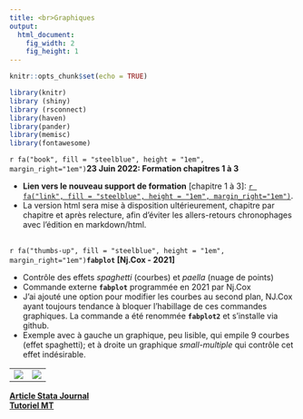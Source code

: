 ---
title: <br>Graphiques
output: 
  html_document: 
    fig_width: 2
    fig_height: 1
---

```{r setup, include=FALSE}
knitr::opts_chunk$set(echo = TRUE)

library(knitr)
library (shiny)
library (rsconnect)
library(haven)
library(pander)
library(memisc)
library(fontawesome)
```


`r fa("book", fill = "steelblue", height = "1em", margin_right="1em")`**23 Juin 2022: Formation chapitres 1 à 3**  
<div class="alert alert-info"> 
* **Lien vers le nouveau support de formation** [chapitre 1 à 3]: [`r fa("link", fill = "steelblue", height = "1em", margin_right="1em")`](v2_2022_chap123.pdf).
* La version html sera mise à disposition ultérieurement, chapitre par chapitre et après relecture, afin d'éviter les allers-retours chronophages avec l'édition en markdown/html.  
</div>

<br>
`r fa("thumbs-up", fill = "steelblue", height = "1em", margin_right="1em")`**`fabplot` [Nj.Cox - 2021]**  
<div class="alert alert-info">
* Contrôle des effets *spaghetti* (courbes) et *paella* (nuage de points)
* Commande externe **`fabplot`** programmée en 2021 par Nj.Cox
* J'ai ajouté une option pour modifier les courbes au second plan, NJ.Cox ayant toujours tendance à bloquer l'habillage de ces commandes graphiques. La commande a été renommée **`fabplot2`** et s'installe via github.
* Exemple avec à gauche un graphique, peu lisible, qui empile 9 courbes (effet spaghetti); et à droite un graphique *small-multiple* qui contrôle cet effet indésirable.

<table><tr>
<td><img src=ressources/fabplot/g1.png></td>
<td><img src=ressources/fabplot/g2.png></td>
<tr></table>

[**Article Stata Journal**](https://journals.sagepub.com/doi/full/10.1177/1536867X211025838)  
[**Tutoriel MT**](https://github.com/mthevenin/stata_graphiques/blob/main/ressources/fabplot/Readme.md)
</span>








